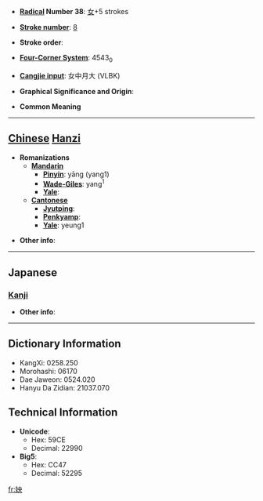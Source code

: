 * '''[[Wiktionary:Chinese radical index| Radical]] Number 38''': [[Wiktionary:Chinese radical index 女|女]]+5 strokes

* '''[[Wiktionary:Chinese total strokes index|Stroke number]]''': [[Wiktionary:Chinese total strokes index 8|8]]

* '''Stroke order''': 

* '''[[Wiktionary:Chinese four corner index|Four-Corner System]]''': 4543<sub>0</sub>

* '''[[Wiktionary:Chinese Cangjie index|Cangjie input]]''': 女中月大 (VLBK)

* '''Graphical Significance and Origin''': 

* '''Common Meaning'''

----

== [[Chinese]] [[Hanzi]] ==

* '''Romanizations'''
** '''[[Mandarin]]'''
*** '''[[Pinyin]]''': yāng (yang1)
*** '''[[Wade-Giles]]''': yang<sup>1</sup>
*** '''[[Yale]]''': 
** '''[[Cantonese]]'''
*** '''[[Jyutping]]''':
*** '''[[Penkyamp]]''': 
*** '''[[Yale]]''': yeung1

* '''Other info''': 

----

==Japanese==
===[[Kanji]]===
{{kanji|on readings=[[おう]] (ō)
|kun readings=[[わたくし]] (watakushi)
}}

* '''Other info''':  

----

== Dictionary Information ==

* KangXi: 0258.250
* Morohashi: 06170
* Dae Jaweon: 0524.020
* Hanyu Da Zidian: 21037.070

== Technical Information ==

* '''Unicode''':
** Hex: 59CE
** Decimal: 22990
* '''Big5''':
** Hex: CC47
** Decimal: 52295

[[fr:姎]]